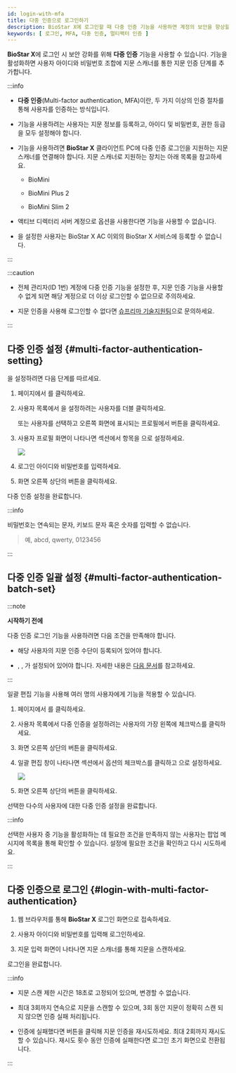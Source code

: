 ```yaml
---
id: login-with-mfa
title: 다중 인증으로 로그인하기
description: BioStar X에 로그인할 때 다중 인증 기능을 사용하면 계정의 보안을 향상할 수 있습니다.
keywords: [ 로그인, MFA, 다중 인증, 멀티팩터 인증 ]
---
```


**BioStar X**에 로그인 시 보안 강화를 위해 **다중 인증** 기능을 사용할 수 있습니다. <Cmd sid='team.user.permission.multiFactorAuth' /> 기능을 활성화하면 사용자 아이디와 비밀번호 조합에 지문 스캐너를 통한 지문 인증 단계를 추가합니다.

:::info

* **다중 인증**(Multi-factor authentication, MFA)이란, 두 가지 이상의 인증 절차를 통해 사용자를 인증하는 방식입니다.

* <Cmd sid='team.user.permission.multiFactorAuth' /> 기능을 사용하려는 사용자는 지문 정보를 등록하고, 아이디 및 비밀번호, 권한 등급을 모두 설정해야 합니다.

* <Cmd sid='team.user.permission.multiFactorAuth' /> 기능을 사용하려면 **BioStar X** 클라이언트 PC에 다중 인증 로그인을 지원하는 지문 스캐너를 연결해야 합니다. 지문 스캐너로 지원하는 장치는 아래 목록을 참고하세요.

  * BioMini

  * BioMini Plus 2

  * BioMini Slim 2

* 액티브 디렉터리 서버 계정으로 <Cmd sid='biostar.login' product='2' /> 옵션을 사용한다면 <Cmd sid='team.user.permission.multiFactorAuth' /> 기능을 사용할 수 없습니다.

* <Cmd sid='team.user.permission.multiFactorAuth' />을 설정한 사용자는 BioStar X AC 이외의 BioStar X 서비스에 등록할 수 없습니다.

:::

:::caution

* 전체 관리자(ID 1번) 계정에 다중 인증 기능을 설정한 후, 지문 인증 기능을 사용할 수 없게 되면 해당 계정으로 더 이상 로그인할 수 없으므로 주의하세요.

* 지문 인증을 사용해 로그인할 수 없다면 [슈프리마 기술지원팀](https://support.supremainc.com)으로 문의하세요.

:::


## 다중 인증 설정 {#multi-factor-authentication-setting}

<Cmd sid='team.user.permission.multiFactorAuth' />을 설정하려면 다음 단계를 따르세요.

1. <Cmd sid='shell.header.launcher' /> 페이지에서 <Cmd sid='shell.header.user' />를 클릭하세요.

1. 사용자 목록에서 <Cmd sid='team.user.permission.multiFactorAuth' />을 설정하려는 사용자를 더블 클릭하세요.

    또는 사용자를 선택하고 오른쪽 화면에 표시되는 프로필에서 <Cmd sid='team.user.preview.button.seeMore' /> 버튼을 클릭하세요.

1. 사용자 프로필 화면이 나타나면 <Cmd sid='team.user.permission.title' /> 섹션에서 <Cmd sid='team.user.permission.multiFactorAuth' /> 항목을 <Cmd sid='common.use' />으로 설정하세요.

    <Image src='/img/biostarx-edit-user-mfa-use.png' />

1. 로그인 아이디와 비밀번호를 입력하세요.

1. 화면 오른쪽 상단의 <Cmd sid='common.save' /> 버튼을 클릭하세요.

다중 인증 설정을 완료합니다.

:::info

비밀번호는 연속되는 문자, 키보드 문자 혹은 숫자를 입력할 수 없습니다.

> 예, abcd, qwerty, 0123456

:::


## 다중 인증 일괄 설정 {#multi-factor-authentication-batch-set}

:::note

**시작하기 전에**

다중 인증 로그인 기능을 사용하려면 다음 조건을 만족해야 합니다.

* 해당 사용자의 지문 인증 수단이 등록되어 있어야 합니다.

* <Cmd sid='team.userTemplate.table.operator' />, <Cmd sid='user.loginId' product='2' />, <Cmd sid='common.password' product='2' />가 설정되어 있어야 합니다. 자세한 내용은 [다음 문서](set-permission)를 참고하세요.

:::

일괄 편집 기능을 사용해 여러 명의 사용자에게 <Cmd sid='team.user.permission.multiFactorAuth' /> 기능을 적용할 수 있습니다.

1. <Cmd sid='shell.header.launcher' /> 페이지에서 <Cmd sid='shell.header.user' />를 클릭하세요.

1. 사용자 목록에서 다중 인증을 설정하려는 사용자의 가장 왼쪽에 체크박스를 클릭하세요.

1. 화면 오른쪽 상단의 <Cmd sid='common.batchEdit' /> 버튼을 클릭하세요.

1. 일괄 편집 창이 나타나면 <Cmd sid='team.user.permission.title' /> 섹션에서 <Cmd sid='team.user.permission.multiFactorAuth' /> 옵션의 체크박스를 클릭하고 <Cmd sid='common.use' />으로 설정하세요.

    <Image src='/img/biostarx-batch-edit-user-mfa-use.png' />

1. 화면 오른쪽 상단의 <Cmd sid='common.save' /> 버튼을 클릭하세요.

선택한 다수의 사용자에 대한 다중 인증 설정을 완료합니다.

:::info

선택한 사용자 중 <Cmd sid='team.user.permission.multiFactorAuth' /> 기능을 활성화하는 데 필요한 조건을 만족하지 않는 사용자는 팝업 메시지에 <Cmd sid='user.batchedit.popup.notavailableuser' product='2' /> 목록을 통해 확인할 수 있습니다. 설정에 필요한 조건을 확인하고 다시 시도하세요.

:::

## 다중 인증으로 로그인 {#login-with-multi-factor-authentication}

1. 웹 브라우저를 통해 **BioStar X** 로그인 화면으로 접속하세요.

1. 사용자 아이디와 비밀번호를 입력해 로그인하세요.

1. 지문 입력 화면이 나타나면 지문 스캐너를 통해 지문을 스캔하세요.

로그인을 완료합니다.

:::info

* 지문 스캔 제한 시간은 18초로 고정되어 있으며, 변경할 수 없습니다.

* 최대 3회까지 연속으로 지문을 스캔할 수 있으며, 3회 동안 지문이 정확히 스캔 되지 않으면 인증 실패 처리됩니다.

* 인증에 실패했다면 <Cmd sid='button.retry' product='2' /> 버튼을 클릭해 지문 인증을 재시도하세요. 최대 2회까지 재시도할 수 있습니다. 재시도 횟수 동안 인증에 실패한다면 로그인 초기 화면으로 전환됩니다.

:::